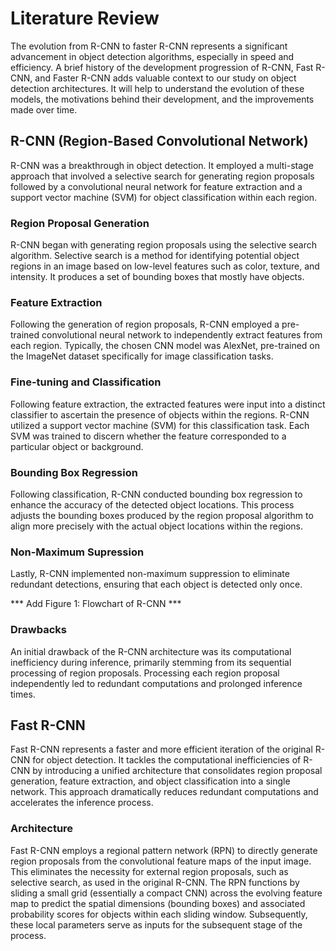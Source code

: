 # Literature Review

The evolution from R-CNN to faster R-CNN represents a significant advancement in object detection algorithms, especially in speed and efficiency. A brief history of the development progression of R-CNN, Fast R-CNN, and Faster R-CNN adds valuable context to our study on object detection architectures. It will help to understand the evolution of these models, the motivations behind their development, and the improvements made over time.

## R-CNN (Region-Based Convolutional Network)

R-CNN was a breakthrough in object detection. It employed a multi-stage approach that involved a selective search for generating region proposals followed by a convolutional neural network for feature extraction and a support vector machine (SVM) for object classification within each region.

### Region Proposal Generation

R-CNN began with generating region proposals using the selective search algorithm. Selective search is a method for identifying potential object regions in an image based on low-level features such as color, texture, and intensity. It produces a set of bounding boxes that mostly have objects.

### Feature Extraction

Following the generation of region proposals, R-CNN employed a pre-trained convolutional neural network to independently extract features from each region. Typically, the chosen CNN model was AlexNet, pre-trained on the ImageNet dataset specifically for image classification tasks.

### Fine-tuning and Classification

Following feature extraction, the extracted features were input into a distinct classifier to ascertain the presence of objects within the regions. R-CNN utilized a support vector machine (SVM) for this classification task. Each SVM was trained to discern whether the feature corresponded to a particular object or background.

### Bounding Box Regression

Following classification, R-CNN conducted bounding box regression to enhance the accuracy of the detected object locations. This process adjusts the bounding boxes produced by the region proposal algorithm to align more precisely with the actual object locations within the regions.

### Non-Maximum Supression

Lastly, R-CNN implemented non-maximum suppression to eliminate redundant detections, ensuring that each object is detected only once.

*** Add Figure 1: Flowchart of R-CNN ***

### Drawbacks

An initial drawback of the R-CNN architecture was its computational inefficiency during inference, primarily stemming from its sequential processing of region proposals. Processing each region proposal independently led to redundant computations and prolonged inference times.

## Fast R-CNN

Fast R-CNN represents a faster and more efficient iteration of the original R-CNN for object detection. It tackles the computational inefficiencies of R-CNN by introducing a unified architecture that consolidates region proposal generation, feature extraction, and object classification into a single network. This approach dramatically reduces redundant computations and accelerates the inference process.

### Architecture

Fast R-CNN employs a regional pattern network (RPN) to directly generate region proposals from the convolutional feature maps of the input image. This eliminates the necessity for external region proposals, such as selective search, as used in the original R-CNN.
The RPN functions by sliding a small grid (essentially a compact CNN) across the evolving feature map to predict the spatial dimensions (bounding boxes) and associated probability scores for objects within each sliding window.
Subsequently, these local parameters serve as inputs for the subsequent stage of the process.
